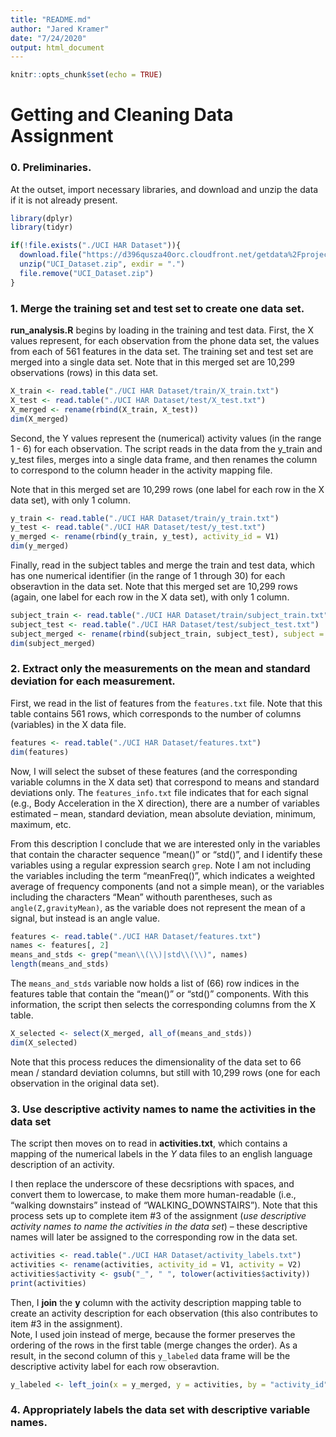 ```yaml
---
title: "README.md"
author: "Jared Kramer"
date: "7/24/2020"
output: html_document
---
```


```r
knitr::opts_chunk$set(echo = TRUE)
```

# Getting and Cleaning Data Assignment

### 0.  Preliminaries.   

At the outset, import necessary libraries, and download and unzip the data if it is not already present. 

```r
library(dplyr)
library(tidyr)

if(!file.exists("./UCI HAR Dataset")){
  download.file("https://d396qusza40orc.cloudfront.net/getdata%2Fprojectfiles%2FUCI%20HAR%20Dataset.zip", destfile = "UCI_Dataset.zip")
  unzip("UCI_Dataset.zip", exdir = ".")
  file.remove("UCI_Dataset.zip")
} 
```


### 1. Merge the training set and test set to create one data set. 

**run_analysis.R** begins by loading in the training and test data.  First, the X values represent, for each observation from the phone data set, the values from each of 561 features in the data set.  The training set and test set are merged into a single data set.  Note that in this merged set are 10,299 observations (rows) in this data set. 

```r
X_train <- read.table("./UCI HAR Dataset/train/X_train.txt")
X_test <- read.table("./UCI HAR Dataset/test/X_test.txt")
X_merged <- rename(rbind(X_train, X_test))
dim(X_merged)
```


Second, the Y values represent the (numerical) activity values (in the range 1 - 6) for each observation.   The script reads in the data from the y_train and y_test files, merges into a single data frame, and then renames the column to correspond to the column header in the activity mapping file. 

Note that in this merged set are 10,299 rows (one label for each row in the X data set), with only 1 column. 

```r
y_train <- read.table("./UCI HAR Dataset/train/y_train.txt")
y_test <- read.table("./UCI HAR Dataset/test/y_test.txt")
y_merged <- rename(rbind(y_train, y_test), activity_id = V1)
dim(y_merged)
```

Finally, read in the subject tables and merge the train and test data, which has one numerical identifier (in the range of 1 through 30) for each obseravtion in the data set.  Note that this merged set are 10,299 rows (again, one label for each row in the X data set), with only 1 column. 

```r
subject_train <- read.table("./UCI HAR Dataset/train/subject_train.txt")
subject_test <- read.table("./UCI HAR Dataset/test/subject_test.txt")
subject_merged <- rename(rbind(subject_train, subject_test), subject = V1)
dim(subject_merged)
```


### 2.  Extract only the measurements on the mean and standard deviation for each measurement. 

First, we read in the list of features from the `features.txt` file.   Note that this table contains 561 rows, which corresponds to the number of columns (variables) in the X data file.  

```r
features <- read.table("./UCI HAR Dataset/features.txt")
dim(features)
```

Now, I will select the subset of these features (and the corresponding variable columns in the X data set) that correspond to means and standard deviations only.   The `features_info.txt` file indicates that for each signal (e.g., Body Acceleration in the X direction), there are a number of variables estimated -- mean, standard deviation, mean absolute deviation, minimum, maximum, etc. 

From this description I conclude that we are interested only in the variables that contain the character sequence "mean()" or "std()", and I identify these variables using a regular expression search `grep`.  Note I am not including the variables including the term "meanFreq()", which indicates a weighted average of frequency components (and not a simple mean), or the variables including the characters "Mean" withouth parentheses, such as `angle(Z,gravityMean)`, as the variable does not represent the mean of a signal, but instead is an angle value. 


```r
features <- read.table("./UCI HAR Dataset/features.txt")
names <- features[, 2]
means_and_stds <- grep("mean\\(\\)|std\\(\\)", names)
length(means_and_stds)
```

The `means_and_stds` variable now holds a list of (66) row indices in the features table that contain the "mean()" or "std()" components.  With this information, the script then selects the corresponding columns from the X table.  


```r
X_selected <- select(X_merged, all_of(means_and_stds))
dim(X_selected)
```

Note that this process reduces the dimensionality of the data set to 66 mean / standard deviation columns, but still with 10,299 rows (one for each observation in the original data set).  

### 3.   Use descriptive activity names to name the activities in the data set

The script then moves on to read in **activities.txt**, which contains a mapping of the numerical labels in the *Y* data files to an english language description of an activity. 

I then replace the underscore of these decsriptions with spaces, and convert them to lowercase, to make them more human-readable (i.e., "walking downstairs" instead of "WALKING_DOWNSTAIRS").    Note that this process sets up to complete item #3 of the assignment (*use descriptive activity names to name the activities in the data set*) -- these descriptive names will later be assigned to the corresponding row in the data set. 

```r
activities <- read.table("./UCI HAR Dataset/activity_labels.txt")
activities <- rename(activities, activity_id = V1, activity = V2)
activities$activity <- gsub("_", " ", tolower(activities$activity))
print(activities)
```

Then, I **join** the **y** column with the activity description mapping table to create an activity description for each observation (this also contributes to item #3 in the assignment).  
Note, I used join instead of merge, because the former preserves the ordering of the rows in the first table (merge changes the order).  As a result, in the second column of this `y_labeled` data frame will be the descriptive activity label for each row obseravtion. 

```r
y_labeled <- left_join(x = y_merged, y = activities, by = "activity_id")
```


### 4. Appropriately labels the data set with descriptive variable names.


